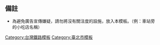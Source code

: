 {{Navbox
|name = 台北車站周邊設施
|title = [[臺北車站]]周邊設施
|titlestyle = 
|bodystyle = 
|groupstyle = text-align:left
|listclass = hlist
|group1 = 行政機關
|list1 = 
* [[行政院]]
* [[立法院]]
* [[監察院]]
* [[中華民國教育部|教育部]]
* [[中華民國勞動部|勞動部]]
* [[行政院人事行政總處|人事行政總處]]
* [[外交部領事事務局|領事事務局]]
* [[經濟部標準檢驗局|標準檢驗局]]
* [[財政部關務署|關務署]]
* [[內政部警政署|警政署]]
* [[臺北市政府警察局中正第一分局|中正一分局]]

|group2 = 公營事業
|list2 = 
* [[臺北郵局]]（含臺北北門郵局）

|group3 = 交通
|list3 = 
* [[臺北車站#公車站牌|臺北車站公車站牌列表]]
* [[臺北轉運站]]（交九）
* [[台北車站 (桃園捷運)|台北車站]]
* [[台北雙星]]
* [[北門站 (台北市)|北門站]]

|group4 = 景點
|list4 = 
  {{Navbox subgroup
  |groupstyle = width:5em; text-align:left
  |liststyle = width:auto; 
  |group1 = 公園
  |list1 = 
* [[臺北行旅廣場]]
* [[交八廣場]]
* [[逸仙公園]]
* [[二二八和平紀念公園 (臺北市)|二二八和平公園]]
  |group2 = 古蹟
  |list2 = 
* [[臺北府城北門]]
* [[撫臺街洋樓]]
* [[臺灣總督府交通局鐵道部 (文化資產)|臺灣總督府交通局鐵道部]]
* [[國立臺灣博物館]]
* [[勸業銀行舊廈]]
* [[三井物產株式會社舊廈]]
* [[原大阪商船株式會社台北支店]]
  |group3 = 寺廟
  |list3 = 
* [[台北市普濟寺]]
  |group4 = 展館
  |list4 = 
* [[國立臺灣博物館]]
* [[台北當代藝術館]]
  |group5 = 地標
  |list5 = [[台灣公路原點]]
}}

|group5 = 商場
|list5 = 
  {{Navbox subgroup
  |groupstyle = width:5em; text-align:left
  |liststyle = width:auto; 
  |group1 = 百貨
  |list1 = 
* [[中山地下街]]
* [[台北地下街]]
* [[站前地下街]]
* [[台北車站地下商場]]
* [[新光三越百貨]]臺北站前店
* [[誠品站前店]]
* [[微風廣場|微風台北車站]]
* [[京站時尚廣場]]
* [[台北雙星]]
* [[凱撒美食精品館]]
* [[HOYII和億北車站]]
* [[K Mall]]
  |group2 = 商圈
  |list2 = 
* [[台北站前商圈]]
* [[台北後車站商圈]]
}}

|group6 = 金融<br><small>(總公司級)</small>
|list6 = 
* [[臺灣土地銀行]]總行
* [[第一商業銀行]]總行
* [[華南商業銀行]]營業部
* [[臺灣中小企業銀行]]總行
* [[全國農業金庫]]總行
* [[日盛國際商業銀行]]營業部
* [[臺灣產物保險]]

|group7 = 飯店
|list7 = 
* [[凱撒飯店連鎖|台北凱撒大飯店]]
* [[天成飯店集團|台北天成大飯店]]
* [[世民酒店|台北北門世民酒店]]

|group8 = 醫療
|list8 = 
*[[國立臺灣大學醫學院附設醫院]]
*[[臺北市立聯合醫院中興院區]]

| above = 
| below = 參見：[[台北車站特定區]]、[[臺灣鐵路車站列表]]、[[臺北市旅遊景點列表]]、[[台灣夜市列表]]、[[Template:臺北市重要道路|臺北市重要道路]]、[[Template:臺北市商圈|臺北市商圈]]、[[Template:台北捷運鄰近地下街商場|台北捷運鄰近地下街商場]]
| belowstyle =
}}<noinclude>

==備註==
* 為避免廣告宣傳嫌疑，請勿將沒有關注度的設施，放入本模板。（例：車站旁的小吃店名稱）
[[Category:台灣鐵路模板]]
[[Category:臺北市模板]]
</noinclude>